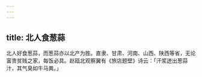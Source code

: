 ```yaml
---
---
---
```

title: 北人食葱蒜
---



北人好食葱蒜，而葱蒜亦以北产为胜。直隶、甘肃、河南、山西、陕西等省，无论富贵贫贱之家，每饭必具。赵瓯北观察翼有《旅店题壁》诗云：「汗浆迸出葱蒜汁，其气臭如牛马粪。」